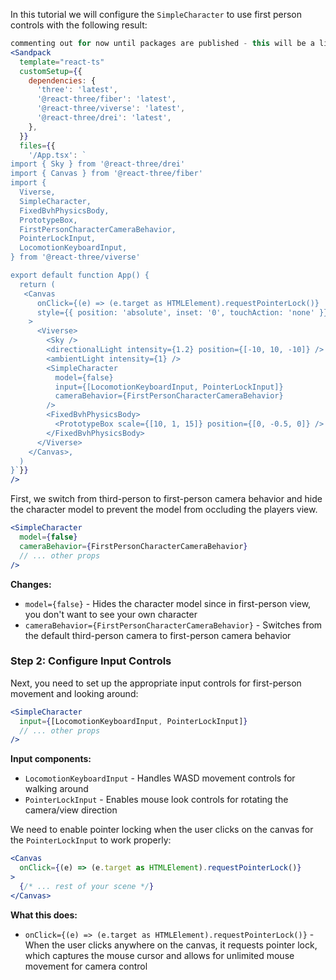 
In this tutorial we will configure the `SimpleCharacter` to use first person controls with the following result:

```jsx
commenting out for now until packages are published - this will be a live codesandbox
<Sandpack
  template="react-ts"
  customSetup={{
    dependencies: {
      'three': 'latest',
      '@react-three/fiber': 'latest',
      '@react-three/viverse': 'latest',
      '@react-three/drei': 'latest',
    },
  }}
  files={{
    '/App.tsx': `
import { Sky } from '@react-three/drei'
import { Canvas } from '@react-three/fiber'
import {
  Viverse,
  SimpleCharacter,
  FixedBvhPhysicsBody,
  PrototypeBox,
  FirstPersonCharacterCameraBehavior,
  PointerLockInput,
  LocomotionKeyboardInput,
} from '@react-three/viverse'

export default function App() {
  return (
   <Canvas
      onClick={(e) => (e.target as HTMLElement).requestPointerLock()}
      style={{ position: 'absolute', inset: '0', touchAction: 'none' }}
    >
      <Viverse>
        <Sky />
        <directionalLight intensity={1.2} position={[-10, 10, -10]} />
        <ambientLight intensity={1} />
        <SimpleCharacter
          model={false}
          input={[LocomotionKeyboardInput, PointerLockInput]}
          cameraBehavior={FirstPersonCharacterCameraBehavior}
        />
        <FixedBvhPhysicsBody>
          <PrototypeBox scale={[10, 1, 15]} position={[0, -0.5, 0]} />
        </FixedBvhPhysicsBody>
      </Viverse>
    </Canvas>,
  )
}`}}
/>
```

First, we switch from third-person to first-person camera behavior and hide the character model to prevent the model from occluding the players view.

```jsx
<SimpleCharacter
  model={false}
  cameraBehavior={FirstPersonCharacterCameraBehavior}
  // ... other props
/>
```

**Changes:**
- `model={false}` - Hides the character model since in first-person view, you don't want to see your own character
- `cameraBehavior={FirstPersonCharacterCameraBehavior}` - Switches from the default third-person camera to first-person camera behavior

### Step 2: Configure Input Controls

Next, you need to set up the appropriate input controls for first-person movement and looking around:

```jsx
<SimpleCharacter
  input={[LocomotionKeyboardInput, PointerLockInput]}
  // ... other props
/>
```

**Input components:**
- `LocomotionKeyboardInput` - Handles WASD movement controls for walking around
- `PointerLockInput` - Enables mouse look controls for rotating the camera/view direction

We need to enable pointer locking when the user clicks on the canvas for the `PointerLockInput` to work properly:

```jsx
<Canvas
  onClick={(e) => (e.target as HTMLElement).requestPointerLock()}
>
  {/* ... rest of your scene */}
</Canvas>
```

**What this does:**
- `onClick={(e) => (e.target as HTMLElement).requestPointerLock()}` - When the user clicks anywhere on the canvas, it requests pointer lock, which captures the mouse cursor and allows for unlimited mouse movement for camera control